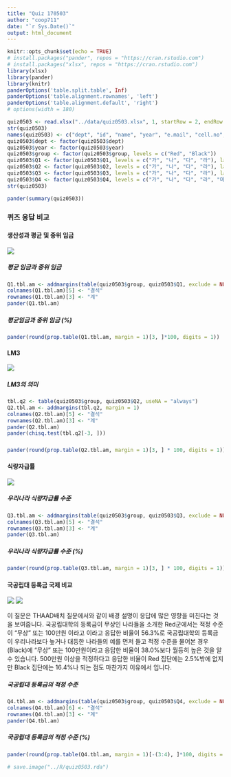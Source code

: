 ```yaml
---
title: "Quiz 170503"
author: "coop711"
date: "`r Sys.Date()`"
output: html_document
---
```


```r
knitr::opts_chunk$set(echo = TRUE)
# install.packages("pander", repos = "https://cran.rstudio.com")
# install.packages("xlsx", repos = "https://cran.rstudio.com")
library(xlsx)
library(pander)
library(knitr)
panderOptions('table.split.table', Inf)
panderOptions('table.alignment.rownames', 'left')
panderOptions('table.alignment.default', 'right')
# options(width = 180)
```

```r
quiz0503 <- read.xlsx("../data/quiz0503.xlsx", 1, startRow = 2, endRow = 161, colIndex = c(3:7, 9:14), colClasses = c(rep("character", 11)), stringsAsFactors = FALSE)
str(quiz0503)
names(quiz0503) <- c("dept", "id", "name", "year", "e.mail", "cell.no", "Q1", "Q2", "Q3", "Q4", "group")
quiz0503$dept <- factor(quiz0503$dept)
quiz0503$year <- factor(quiz0503$year)
quiz0503$group <- factor(quiz0503$group, levels = c("Red", "Black"))
quiz0503$Q1 <- factor(quiz0503$Q1, levels = c("가", "나", "다", "라"), labels = c("생산성 향상 < 임금 향상", "고소득층 소득 > 중산층 이하 소득", "중산층 이하 소득 > 고소득층 소득", "평균 임금 증가율 < 중위 임금 증가율"))
quiz0503$Q2 <- factor(quiz0503$Q2, levels = c("가", "나", "다", "라"), labels = c("10억", "20억", "25억", "30억"))
quiz0503$Q3 <- factor(quiz0503$Q3, levels = c("가", "나", "다", "라"), labels = c("100%", "75%", "50%", "25%"))
quiz0503$Q4 <- factor(quiz0503$Q4, levels = c("가", "나", "다", "라", "마"), labels = c("무상", "100만원", "200만원", "500만원", "1,000만원"))
str(quiz0503)
```

```r
pander(summary(quiz0503))
```

### 퀴즈 응답 비교

#### 생산성과 평균 및 중위 임금

![](../pics/Quiz170503_Q1.png)

##### 평균 임금과 중위 임금

```r
Q1.tbl.am <- addmargins(table(quiz0503$group, quiz0503$Q1, exclude = NULL), margin = 1)
colnames(Q1.tbl.am)[5] <- "결석"
rownames(Q1.tbl.am)[3] <- "계"
pander(Q1.tbl.am)
```

##### 평균임금과 중위 임금 (%)

```r
pander(round(prop.table(Q1.tbl.am, margin = 1)[3, ]*100, digits = 1))
```

#### LM3

![](../pics/Quiz170503_Q2.png)

##### LM3의 의미

```r
tbl.q2 <- table(quiz0503$group, quiz0503$Q2, useNA = "always")
Q2.tbl.am <- addmargins(tbl.q2, margin = 1)
colnames(Q2.tbl.am)[5] <- "결석"
rownames(Q2.tbl.am)[3] <- "계"
pander(Q2.tbl.am)
pander(chisq.test(tbl.q2[-3, ]))
```

##### 

```r
pander(round(prop.table(Q2.tbl.am, margin = 1)[3, ] * 100, digits = 1))
```

#### 식량자급률

![](../pics/Quiz170503_Q3.png)

##### 우리나라 식량자급률 수준

```r
Q3.tbl.am <- addmargins(table(quiz0503$group, quiz0503$Q3, exclude = NULL), margin = 1)
colnames(Q3.tbl.am)[5] <- "결석"
rownames(Q3.tbl.am)[3] <- "계"
pander(Q3.tbl.am)
```

##### 우리나라 식량자급률 수준 (%)

```r
pander(round(prop.table(Q3.tbl.am, margin = 1)[3, ] * 100, digits = 1))
```

#### 국공립대 등록금 국제 비교

![](../pics/Quiz170503_Q4_Red.png)
![](../pics/Quiz170503_Q4_Black.png)

이 질문은 THAAD배치 질문에서와 같이 배경 설명이 응답에 많은 영향을 미친다는 것을 보여줍니다. 국공립대학의 등록금이 무상인 나라들을 소개한 Red군에서는 적정 수준이 "무상" 또는 100만원 이라고 이라고 응답한 비율이 56.3%로 국공립대학의 등록금이 우리나라보다 높거나 대등한 나라들의 예를 먼저 들고 적정 수준을 물어본 경우(Black)에 "무상" 또는 100만원이라고 응답한 비율이 38.0%보다 월등히 높은 것을 알 수 있습니다. 500만원 이상을 적정하다고 응답한 비율이 Red 집단에는 2.5%밖에 없지만 Black 집단에는 16.4%나 되는 점도 마찬가지 이유에서 입니다.

##### 국공립대 등록금의 적정 수준

```r
Q4.tbl.am <- addmargins(table(quiz0503$group, quiz0503$Q4, exclude = NULL), margin = 1)
colnames(Q4.tbl.am)[6] <- "결석"
rownames(Q4.tbl.am)[3] <- "계"
pander(Q4.tbl.am)
```

##### 국공립대 등록금의 적정 수준 (%)

```r
pander(round(prop.table(Q4.tbl.am, margin = 1)[-(3:4), ]*100, digits = 1))
```

```r
# save.image("../R/quiz0503.rda")
```